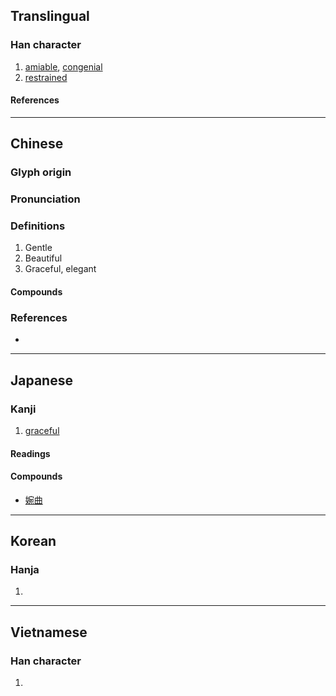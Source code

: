 {{character info/new}}
==Translingual==

===Han character===
{{Han char|rn=38|rad=女|as=08|sn=11|four=43412|canj=VJNU|ids=⿰女宛}}

# [[amiable]], [[congenial]]
# [[restrained]]

====References====
{{Han ref|kx=0264.120|dkj=06396|dj=0531.040|hdz=21062.020|uh=5A49}}

----

==Chinese==
{{zh-forms}}

===Glyph origin===
{{Han etym}}

===Pronunciation===
{{zh-pron
|m=wǎn
|c=jyun2,wun2
|mn=oán
|mc=y
|oc=y
|cat=
}}

===Definitions===
{{zh-hanzi}}

# Gentle
# Beautiful
# Graceful, elegant

====Compounds====
{{zh-der|婉辭|婉和|婉麗|婉媚|婉妙|婉曲|婉商|婉順|婉謝|婉言|婉約|婉轉|和婉|委婉|婉勸|婉娩|婉婉|婉嫕|婉孌|婉容|婉拒|婉約派|婉縟|婉詞|幽婉|悽婉|淒婉|溫婉|燕婉|風流婉轉}}

===References===
* {{R:yue:Hanzi}}

----

==Japanese==

===Kanji===
{{ja-kanji|grade=uc|rs=女08}}

# [[graceful]]

====Readings====
{{ja-readings
|on=えん
|kun=うつく-し.い
}}

====Compounds====
* [[婉曲]]

----

==Korean==

===Hanja===
{{ko-hanja|완}}

# {{defn|lang=ko|sort=女08}}

----

==Vietnamese==

===Han character===
{{vi-readings|rs=女08|reading=[[uyển]], [[uốn]]}}

# {{defn|lang=vi|sort=女08}}